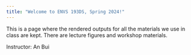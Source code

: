 ```yaml
---
title: "Welcome to ENVS 193DS, Spring 2024!"
---
```

    
This is a page where the rendered outputs for all the materials we use in class are kept. There are lecture figures and workshop materials.  

Instructor: An Bui  
